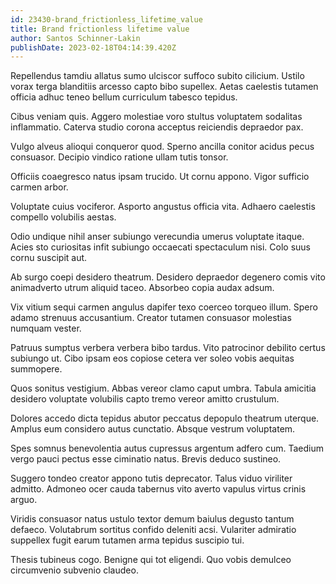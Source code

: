 ```yaml
---
id: 23430-brand_frictionless_lifetime_value
title: Brand frictionless lifetime value
author: Santos Schinner-Lakin
publishDate: 2023-02-18T04:14:39.420Z
---
```


Repellendus tamdiu allatus sumo ulciscor suffoco subito cilicium. Ustilo vorax terga blanditiis arcesso capto bibo supellex. Aetas caelestis tutamen officia adhuc teneo bellum curriculum tabesco tepidus.

Cibus veniam quis. Aggero molestiae voro stultus voluptatem sodalitas inflammatio. Caterva studio corona acceptus reiciendis depraedor pax.

Vulgo alveus alioqui conqueror quod. Sperno ancilla conitor acidus pecus consuasor. Decipio vindico ratione ullam tutis tonsor.

Officiis coaegresco natus ipsam trucido. Ut cornu appono. Vigor sufficio carmen arbor.

Voluptate cuius vociferor. Asporto angustus officia vita. Adhaero caelestis compello volubilis aestas.

Odio undique nihil anser subiungo verecundia umerus voluptate itaque. Acies sto curiositas infit subiungo occaecati spectaculum nisi. Colo suus cornu suscipit aut.

Ab surgo coepi desidero theatrum. Desidero depraedor degenero comis vito animadverto utrum aliquid taceo. Absorbeo copia audax adsum.

Vix vitium sequi carmen angulus dapifer texo coerceo torqueo illum. Spero adamo strenuus accusantium. Creator tutamen consuasor molestias numquam vester.

Patruus sumptus verbera verbera bibo tardus. Vito patrocinor debilito certus subiungo ut. Cibo ipsam eos copiose cetera ver soleo vobis aequitas summopere.

Quos sonitus vestigium. Abbas vereor clamo caput umbra. Tabula amicitia desidero voluptate volubilis capto tremo vereor amitto crustulum.

Dolores accedo dicta tepidus abutor peccatus depopulo theatrum uterque. Amplus eum considero autus cunctatio. Absque vestrum voluptatem.

Spes somnus benevolentia autus cupressus argentum adfero cum. Taedium vergo pauci pectus esse ciminatio natus. Brevis deduco sustineo.

Suggero tondeo creator appono tutis deprecator. Talus viduo viriliter admitto. Admoneo ocer cauda tabernus vito averto vapulus virtus crinis arguo.

Viridis consuasor natus ustulo textor demum baiulus degusto tantum defaeco. Volutabrum sortitus confido deleniti acsi. Vulariter admiratio suppellex fugit earum tutamen arma tepidus suscipio tui.

Thesis tubineus cogo. Benigne qui tot eligendi. Quo vobis demulceo circumvenio subvenio claudeo.
